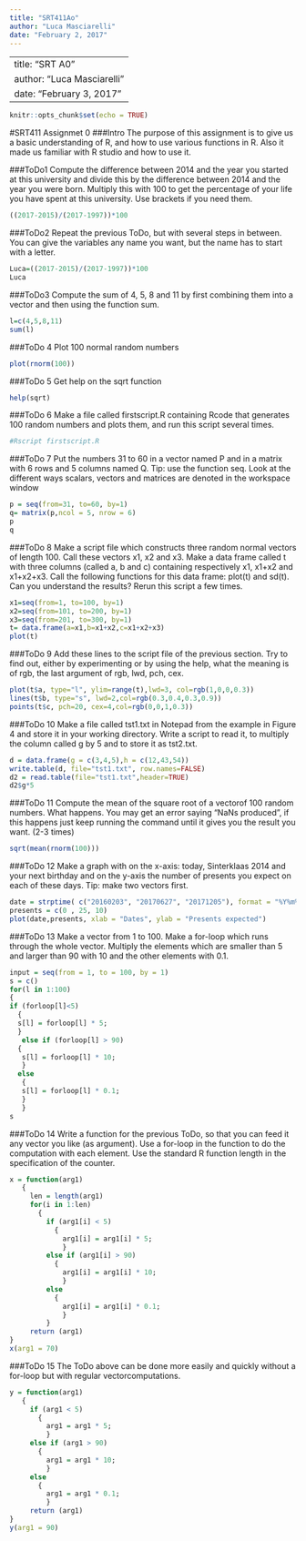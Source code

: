 ---
title: "SRT411Ao"
author: "Luca Masciarelli"
date: "February 2, 2017"
---

---
title: "SRT A0"
author: "Luca Masciarelli"
date: "February 3, 2017"
---

```{r setup, include=FALSE}
knitr::opts_chunk$set(echo = TRUE)
```
#SRT411 Assignmet 0 
###Intro
The purpose of this assignment is to give us a basic understanding of R, and how to use various functions in R. Also it made us familiar with R studio and how to use it. 

###ToDo1
Compute the difference between 2014 and the year you started at this university and divide this by the difference between 2014 and the year you were born. Multiply this with 100 to get the percentage of your life you have spent at this university. Use brackets if you need them.
```{r}
((2017-2015)/(2017-1997))*100
```
###ToDo2 
Repeat the previous ToDo, but with several steps in between. You can give the variables
any name you want, but the name has to start with a letter.
```{r}
Luca=((2017-2015)/(2017-1997))*100
Luca

```
###ToDo3
Compute the sum of 4, 5, 8 and 11 by first combining them into a vector and then using the
function sum.
```{r}
l=c(4,5,8,11)
sum(l)
```
###ToDo 4 
Plot 100 normal random numbers
```{r}
plot(rnorm(100))
```
###ToDo 5
Get help on the sqrt function
```{r}
help(sqrt)
```
###ToDo 6 
Make a file called firstscript.R containing Rcode that generates 100 random numbers and
plots them, and run this script several times.
```{r}
#Rscript firstscript.R
```
###ToDo 7 
Put the numbers 31 to 60 in a vector named P and in a matrix with 6 rows and 5 columns
named Q. Tip: use the function seq. Look at the different ways scalars, vectors and matrices
are denoted in the workspace window
```{r}
p = seq(from=31, to=60, by=1)
q= matrix(p,ncol = 5, nrow = 6)
p
q

```
###ToDo 8 
Make a script file which constructs three random normal vectors of length 100. Call these vectors x1, x2 and x3. Make a data frame called t with three columns (called a, b and c) containing respectively x1, x1+x2 and x1+x2+x3. Call the following functions for this data frame: plot(t) and sd(t). Can you understand the results? Rerun this script a few times.
```{r}
x1=seq(from=1, to=100, by=1)
x2=seq(from=101, to=200, by=1)
x3=seq(from=201, to=300, by=1)
t= data.frame(a=x1,b=x1+x2,c=x1+x2+x3)
plot(t)
```
###ToDo 9
Add these lines to the script file of the previous section. Try to find out, either by experimenting or by using the help, what the meaning is of rgb, the last argument of rgb, lwd, pch, cex.
```{r}
plot(t$a, type="l", ylim=range(t),lwd=3, col=rgb(1,0,0,0.3))
lines(t$b, type="s", lwd=2,col=rgb(0.3,0.4,0.3,0.9))
points(t$c, pch=20, cex=4,col=rgb(0,0,1,0.3))

```
###ToDo 10 
Make a file called tst1.txt in Notepad from the example in Figure 4 and store it in your working directory. Write a script to read it, to multiply the column called g by 5 and to store it as tst2.txt.
```{r}
d = data.frame(g = c(3,4,5),h = c(12,43,54))
write.table(d, file="tst1.txt", row.names=FALSE)
d2 = read.table(file="tst1.txt",header=TRUE)
d2$g*5
```
###ToDo 11
Compute the mean of the square root of a vectorof 100 random numbers. What happens. You may get an error saying "NaNs produced", if this happens just keep running the command until it gives you the result you want. (2-3 times)
```{r}
sqrt(mean(rnorm(100)))
```
###ToDo 12
Make a graph with on the x-axis: today, Sinterklaas 2014 and your next birthday and on the y-axis the number of presents you expect on each of these days. Tip: make two vectors first.
```{r}
date = strptime( c("20160203", "20170627", "20171205"), format = "%Y%m%d")
presents = c(0 , 25, 10)
plot(date,presents, xlab = "Dates", ylab = "Presents expected")

```
###ToDo 13
Make a vector from 1 to 100. Make a for-loop which runs through the whole vector. Multiply the elements which are smaller than 5 and larger than 90 with 10 and the other elements with 0.1.
```{r}
input = seq(from = 1, to = 100, by = 1)
s = c()
for(l in 1:100)
{
if (forloop[l]<5)
  {
  s[l] = forloop[l] * 5;
  }
   else if (forloop[l] > 90)
  {
   s[l] = forloop[l] * 10;
   }
  else
   {
   s[l] = forloop[l] * 0.1;
   }
   }
s
```
###ToDo 14
Write a function for the previous ToDo, so that you can feed it any vector you like (as argument). Use a for-loop in the function to do the computation with each element. Use the standard R function length in the specification of the counter.
```{r}
x = function(arg1)
   {
     len = length(arg1)
     for(i in 1:len)
       {
         if (arg1[i] < 5)
           {
             arg1[i] = arg1[i] * 5;
             }
         else if (arg1[i] > 90)
           {
             arg1[i] = arg1[i] * 10;
             }
         else
           {
             arg1[i] = arg1[i] * 0.1;
             }
         }
     return (arg1)
}
x(arg1 = 70)
```
###ToDo 15
The ToDo above can be done more easily and quickly without a for-loop but with regular vectorcomputations.
```{r}
y = function(arg1)
   {
     if (arg1 < 5)
       {
         arg1 = arg1 * 5;
         }
     else if (arg1 > 90)
       {
         arg1 = arg1 * 10;
         }
     else
       {
         arg1 = arg1 * 0.1;
         }
     return (arg1)
}
y(arg1 = 90)
```